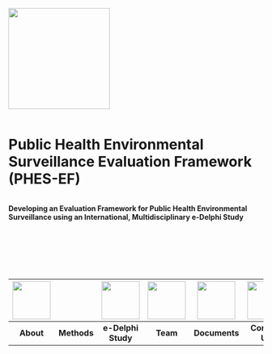 ::: centered-content
![](assets/phes-ef-logo_colour.svg){width="200"}
```
```
# Public Health Environmental Surveillance Evaluation Framework (PHES-EF)
```
```
**Developing an Evaluation Framework for Public Health Environmental Surveillance using an International, Multidisciplinary e-Delphi Study**

```







```

| [![](images/icon_data-reporting-71.svg){fig-align="center" width="75"}](study.qmd)| | [![](images/icon_Laboratory.svg){fig-align="center" width="75"}](methods.qmd) | [![](images/icon_clipboard.svg){fig-align="center" width="75"}](delphi.qmd) | [![](images/icon_researcher.svg){fig-align="center" width="75"}](about.qmd) | [![](images/icon_Documentation.svg){fig-align="center" width="75"}](publications.qmd) | [![](images/icon_international.svg){fig-align="center" width="75"}](contact.qmd) | [![](images/icon_interpretation.svg){fig-align="center" width="75"}](faq.qmd) |
| :---: | :---: | :---: | :---: | :---: | :---: | :---: |
| **About** | **Methods**| **e-Delphi Study** | **Team** | **Documents** | **Contact Us** | **FAQ** |

:::
